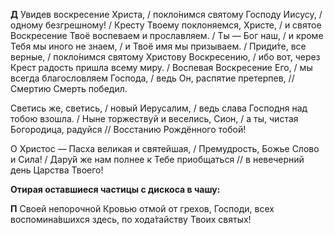 **Д** Увидев воскресение Христа, / покло́нимся святому Господу Иисусу, / одному безгрешному! / Кресту Твоему поклоняемся, Христе, / и святое Воскресение Твоё воспеваем и прославляем. / Ты — Бог наш, / и кроме Тебя мы иного не знаем, / и Твоё имя мы призываем. / Приди́те, все верные, / покло́нимся святому Христову Воскресению, / ибо вот, через Крест радость пришла всему миру. / Воспевая Воскресение Его, / мы всегда благословляем Господа, / ведь Он, распятие претерпев, // Смертию Смерть победил.

Светись же, светись, / новый Иерусалим, / ведь слава Господня над тобою взошла. / Ныне торжествуй и веселись, Сион, / а ты, чистая Богородица, радуйся // Восстанию Рождённого тобой!

О Христос — Пасха великая и святейшая, / Премудрость, Божье Слово и Сила! / Дару́й же нам полнее к Тебе приобщаться // в невечерний день Царства Твоего!

**Отирая оставшиеся частицы с дискоса в чашу:**

**П** Своей непорочной Кровью отмой от грехов, Господи, всех воспомина́вшихся здесь, по хода́тайству Твоих святых!
